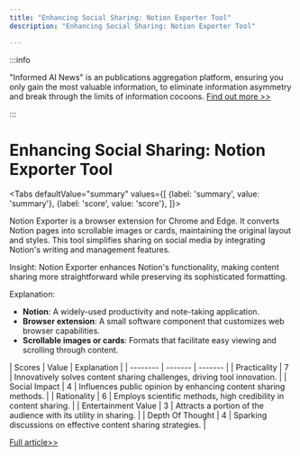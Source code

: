 ```yaml
---
title: "Enhancing Social Sharing: Notion Exporter Tool"
description: "Enhancing Social Sharing: Notion Exporter Tool"

---
```



:::info

"Informed AI News" is an publications aggregation platform, ensuring you only gain the most valuable information, to eliminate information asymmetry and break through the limits of information cocoons.  [Find out more >>](/)

:::

# Enhancing Social Sharing: Notion Exporter Tool


<Tabs
	defaultValue="summary"
	values={[
	{label: 'summary', value: 'summary'},
	{label: 'score', value: 'score'},
]}>
<TabItem value="summary">


Notion Exporter is a browser extension for Chrome and Edge. It converts Notion pages into scrollable images or cards, maintaining the original layout and styles. This tool simplifies sharing on social media by integrating Notion's writing and management features.

Insight: Notion Exporter enhances Notion's functionality, making content sharing more straightforward while preserving its sophisticated formatting.

Explanation:
- **Notion**: A widely-used productivity and note-taking application.
- **Browser extension**: A small software component that customizes web browser capabilities.
- **Scrollable images or cards**: Formats that facilitate easy viewing and scrolling through content.
</TabItem>
<TabItem value="score">
	| Scores     | Value   | Explanation |
	| -------- | ------- | ------- |
	| Practicality  | 7    | Innovatively solves content sharing challenges, driving tool innovation.    |
	| Social Impact | 4     | Influences public opinion by enhancing content sharing methods.    |
	| Rationality    | 6    | Employs scientific methods, high credibility in content sharing.    |
	| Entertainment Value    | 3    | Attracts a portion of the audience with its utility in sharing.    |
	| Depth Of Thought    | 4    | Sparking discussions on effective content sharing strategies.    |
</TabItem>
</Tabs>

[Full article>>](https://github.com/ruanyf/weekly/issues/5079)
